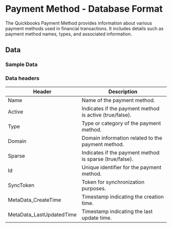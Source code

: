 #  Payment Method - Database Format

The Quickbooks Payment Method provides information about various payment methods used in financial transactions. It includes details such as payment method names, types, and associated information. 

<AddJob
  template="gsheet_quickbooks_get_payment_method.js"
/>


## Data

### Sample Data

<Gsheet
  src="https://docs.google.com/spreadsheets/d/1KWa16ZCTRUdIF7LXFQzgCaBXEze4fpGWaV77tc8Q_Y8/edit#gid=172877423"
/>


### Data headers

| Header | Description |
|-------------------------|---------------------------------------------------|
| Name                    | Name of the payment method.                        |
| Active                  | Indicates if the payment method is active (true/false).|
| Type                    | Type or category of the payment method.            |
| Domain                  | Domain information related to the payment method. |
| Sparse                  | Indicates if the payment method is sparse (true/false).|
| Id                      | Unique identifier for the payment method.          |
| SyncToken               | Token for synchronization purposes.                |
| MetaData_CreateTime     | Timestamp indicating the creation time.           |
| MetaData_LastUpdatedTime| Timestamp indicating the last update time.        |


<!---
## Others

### Similar jobs

Similar sort of data can be achieved by using get accounting transaction job and filtering it by invoice type. 

### Reports that use this job

Here are some of the report templates that use this job: 
-->